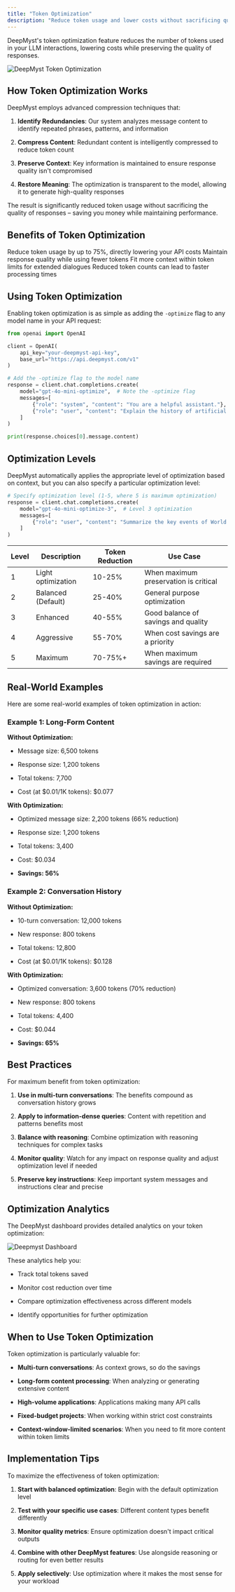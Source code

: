 ```yaml
---
title: "Token Optimization"
description: "Reduce token usage and lower costs without sacrificing quality"
---
```


DeepMyst's token optimization feature reduces the number of tokens used in your LLM interactions, lowering costs while preserving the quality of responses.

![DeepMyst Token Optimization](/images/optimization.png)

## How Token Optimization Works

DeepMyst employs advanced compression techniques that:

1. **Identify Redundancies**: Our system analyzes message content to identify repeated phrases, patterns, and information

2. **Compress Content**: Redundant content is intelligently compressed to reduce token count

3. **Preserve Context**: Key information is maintained to ensure response quality isn't compromised

4. **Restore Meaning**: The optimization is transparent to the model, allowing it to generate high-quality responses

The result is significantly reduced token usage without sacrificing the quality of responses – saving you money while maintaining performance.

## Benefits of Token Optimization

<CardGroup cols={2}>
  <Card title="Cost Reduction" icon="dollar-sign">
    Reduce token usage by up to 75%, directly lowering your API costs
  </Card>

  <Card title="Preserved Quality" icon="star">
    Maintain response quality while using fewer tokens
  </Card>

  <Card title="Longer Conversations" icon="comments">
    Fit more context within token limits for extended dialogues
  </Card>

  <Card title="Faster Processing" icon="bolt">
    Reduced token counts can lead to faster processing times
  </Card>
</CardGroup>

## Using Token Optimization

Enabling token optimization is as simple as adding the `-optimize` flag to any model name in your API request:

```python
from openai import OpenAI

client = OpenAI(
    api_key="your-deepmyst-api-key",
    base_url="https://api.deepmyst.com/v1"
)

# Add the -optimize flag to the model name
response = client.chat.completions.create(
    model="gpt-4o-mini-optimize",  # Note the -optimize flag
    messages=[
        {"role": "system", "content": "You are a helpful assistant."},
        {"role": "user", "content": "Explain the history of artificial intelligence"}
    ]
)

print(response.choices[0].message.content)
```

## Optimization Levels

DeepMyst automatically applies the appropriate level of optimization based on context, but you can also specify a particular optimization level:

```python
# Specify optimization level (1-5, where 5 is maximum optimization)
response = client.chat.completions.create(
    model="gpt-4o-mini-optimize-3",  # Level 3 optimization
    messages=[
        {"role": "user", "content": "Summarize the key events of World War II"}
    ]
)
```

| Level | Description        | Token Reduction | Use Case                              |
| ----- | ------------------ | --------------- | ------------------------------------- |
| 1     | Light optimization | 10-25%          | When maximum preservation is critical |
| 2     | Balanced (Default) | 25-40%          | General purpose optimization          |
| 3     | Enhanced           | 40-55%          | Good balance of savings and quality   |
| 4     | Aggressive         | 55-70%          | When cost savings are a priority      |
| 5     | Maximum            | 70-75%+         | When maximum savings are required     |

## Real-World Examples

Here are some real-world examples of token optimization in action:

### Example 1: Long-Form Content

**Without Optimization:**

* Message size: 6,500 tokens

* Response size: 1,200 tokens

* Total tokens: 7,700

* Cost (at $0.01/1K tokens): $0.077

**With Optimization:**

* Optimized message size: 2,200 tokens (66% reduction)

* Response size: 1,200 tokens

* Total tokens: 3,400

* Cost: $0.034

* **Savings: 56%**

### Example 2: Conversation History

**Without Optimization:**

* 10-turn conversation: 12,000 tokens

* New response: 800 tokens

* Total tokens: 12,800

* Cost (at $0.01/1K tokens): $0.128

**With Optimization:**

* Optimized conversation: 3,600 tokens (70% reduction)

* New response: 800 tokens

* Total tokens: 4,400

* Cost: $0.044

* **Savings: 65%**

## Best Practices

For maximum benefit from token optimization:

1. **Use in multi-turn conversations**: The benefits compound as conversation history grows

2. **Apply to information-dense queries**: Content with repetition and patterns benefits most

3. **Balance with reasoning**: Combine optimization with reasoning techniques for complex tasks

4. **Monitor quality**: Watch for any impact on response quality and adjust optimization level if needed

5. **Preserve key instructions**: Keep important system messages and instructions clear and precise

## Optimization Analytics

The DeepMyst dashboard provides detailed analytics on your token optimization:

![Deepmyst Dashboard](/images/dashboard.png)

These analytics help you:

* Track total tokens saved

* Monitor cost reduction over time

* Compare optimization effectiveness across different models

* Identify opportunities for further optimization

## When to Use Token Optimization

Token optimization is particularly valuable for:

* **Multi-turn conversations**: As context grows, so do the savings

* **Long-form content processing**: When analyzing or generating extensive content

* **High-volume applications**: Applications making many API calls

* **Fixed-budget projects**: When working within strict cost constraints

* **Context-window-limited scenarios**: When you need to fit more content within token limits

## Implementation Tips

To maximize the effectiveness of token optimization:

1. **Start with balanced optimization**: Begin with the default optimization level

2. **Test with your specific use cases**: Different content types benefit differently

3. **Monitor quality metrics**: Ensure optimization doesn't impact critical outputs

4. **Combine with other DeepMyst features**: Use alongside reasoning or routing for even better results

5. **Apply selectively**: Use optimization where it makes the most sense for your workload